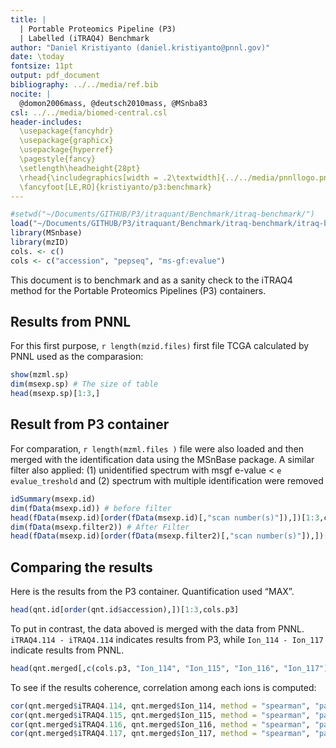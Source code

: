 ```yaml
---
title: | 
  | Portable Proteomics Pipeline (P3) 
  | Labelled (iTRAQ4) Benchmark
author: "Daniel Kristiyanto (daniel.kristiyanto@pnnl.gov)"
date: \today
fontsize: 11pt
output: pdf_document
bibliography: ../../media/ref.bib
nocite: |
  @domon2006mass, @deutsch2010mass, @MSnba83
csl: ../../media/biomed-central.csl
header-includes:
  \usepackage{fancyhdr}
  \usepackage{graphicx}
  \usepackage{hyperref}
  \pagestyle{fancy}
  \setlength\headheight{28pt}
  \rhead{\includegraphics[width = .2\textwidth]{../../media/pnnllogo.png}}
  \fancyfoot[LE,RO]{kristiyanto/p3:benchmark}
---
```

\rule{\textwidth}{1pt}

```r
#setwd("~/Documents/GITHUB/P3/itraquant/Benchmark/itraq-benchmark/")
load("~/Documents/GITHUB/P3/itraquant/Benchmark/itraq-benchmark/itraq-benchmark.RData")
library(MSnbase)
library(mzID)
cols. <- c()
cols <- c("accession", "pepseq", "ms-gf:evalue")

```


This document is to benchmark and as a sanity check to the iTRAQ4 method for the Portable Proteomics Pipelines (P3) containers.

## Results from PNNL
For this first purpose, `r length(mzid.files)` first file TCGA calculated by PNNL used as the comparasion:
```r
show(mzml.sp)
dim(msexp.sp) # The size of table
head(msexp.sp)[1:3,]
```

## Result from P3 container
For comparation, `r length(mzml.files )` file were also loaded and then merged with the identification data using the MSnBase package. A similar filter also applied: (1) unidentified spectrum with msgf e-value < `e evalue_treshold` and (2) spectrum with multiple identification were removed
```r
idSummary(msexp.id)
dim(fData(msexp.id)) # before filter
head(fData(msexp.id)[order(fData(msexp.id)[,"scan number(s)"]),])[1:3,cols]
dim(fData(msexp.filter2)) # After Filter
head(fData(msexp.id)[order(fData(msexp.filter2)[,"scan number(s)"]),])[1:3,cols]
```

## Comparing the results
Here is the results from the P3 container. Quantification used "MAX".
```r
head(qnt.id[order(qnt.id$accession),])[1:3,cols.p3]
```

To put in contrast, the data aboved is merged with the data from PNNL. `iTRAQ4.114 - iTRAQ4.114` indicates results from P3, while `Ion_114 - Ion_117` indicate results from PNNL.

```r
head(qnt.merged[,c(cols.p3, "Ion_114", "Ion_115", "Ion_116", "Ion_117")])[1:3,]
```

To see if the results coherence, correlation among each ions is computed:
```r
cor(qnt.merged$iTRAQ4.114, qnt.merged$Ion_114, method = "spearman", "pairwise.complete.obs")
cor(qnt.merged$iTRAQ4.115, qnt.merged$Ion_115, method = "spearman", "pairwise.complete.obs")
cor(qnt.merged$iTRAQ4.116, qnt.merged$Ion_116, method = "spearman", "pairwise.complete.obs")
cor(qnt.merged$iTRAQ4.117, qnt.merged$Ion_117, method = "spearman", "pairwise.complete.obs")
```